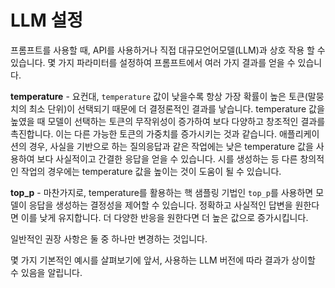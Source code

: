 # LLM 설정

프롬프트를 사용할 때, API를 사용하거나 직접 대규모언어모델(LLM)과 상호 작용 할 수 있습니다. 몇 가지 파라미터를 설정하여 프롬프트에서 여러 가지 결과를 얻을 수 있습니다.

**temperature** - 요컨대, `temperature` 값이 낮을수록 항상 가장 확률이 높은 토큰(말뭉치의 최소 단위)이 선택되기 때문에 더 결정론적인 결과를 낳습니다. temperature 값을 높였을 때 모델이 선택하는 토큰의 무작위성이 증가하여 보다 다양하고 창조적인 결과를 촉진합니다. 이는 다른 가능한 토큰의 가중치를 증가시키는 것과 같습니다. 애플리케이션의 경우, 사실을 기반으로 하는 질의응답과 같은 작업에는 낮은 temperature 값을 사용하여 보다 사실적이고 간결한 응답을 얻을 수 있습니다. 시를 생성하는 등 다른 창의적인 작업의 경우에는 temperature 값을 높이는 것이 도움이 될 수 있습니다.

**top_p** - 마찬가지로, temperature를 활용하는 핵 샘플링 기법인 `top_p`를 사용하면 모델이 응답을 생성하는 결정성을 제어할 수 있습니다. 정확하고 사실적인 답변을 원한다면 이를 낮게 유지합니다. 더 다양한 반응을 원한다면 더 높은 값으로 증가시킵니다.

일반적인 권장 사항은 둘 중 하나만 변경하는 것입니다.

몇 가지 기본적인 예시를 살펴보기에 앞서, 사용하는 LLM 버전에 따라 결과가 상이할 수 있음을 알립니다.
